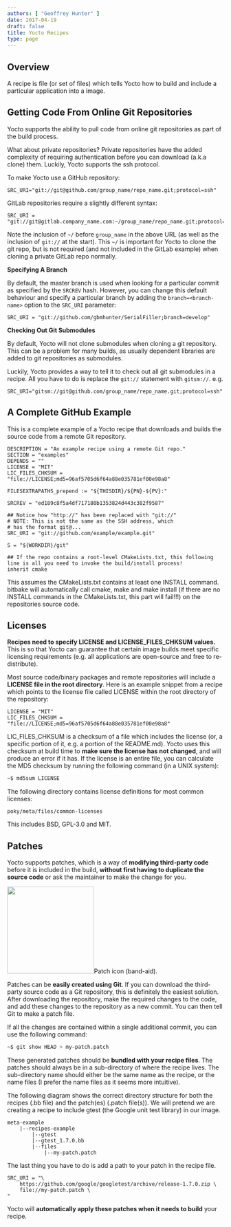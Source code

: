 ```yaml
---
authors: [ "Geoffrey Hunter" ]
date: 2017-04-19
draft: false
title: Yocto Recipes
type: page
---
```



## Overview

A recipe is file (or set of files) which tells Yocto how to build and include a particular application into a image.

## Getting Code From Online Git Repositories

Yocto supports the ability to pull code from online git repositories as part of the build process.

What about private repositories? Private repositories have the added complexity of requiring authentication before you can download (a.k.a clone) them. Luckily, Yocto supports the ssh protocol.

To make Yocto use a GitHub repository:

```text
SRC_URI="git://git@github.com/group_name/repo_name.git;protocol=ssh"
```

GitLab repositories require a slightly different syntax:

```text
SRC_URI = "git://git@gitlab.company_name.com:~/group_name/repo_name.git;protocol=ssh"
```

Note the inclusion of `~/` before `group_name` in the above URL (as well as the inclusion of `git://` at the start). This `~/` is important for Yocto to clone the git repo, but is not required (and not included in the GitLab example) when cloning a private GitLab repo normally.

**Specifying A Branch**

By default, the master branch is used when looking for a particular commit as specified by the `SRCREV` hash. However, you can change this default behaviour and specify a particular branch by adding the `branch=<branch-name>` option to the `SRC_URI` parameter:

```text
SRC_URI = "git://github.com/gbmhunter/SerialFiller;branch=develop"
```

**Checking Out Git Submodules**

By default, Yocto will not clone submodules when cloning a git repository. This can be a problem for many builds, as usually dependent libraries are added to git repositories as submodules.

Luckily, Yocto provides a way to tell it to check out all git submodules in a recipe. All you have to do is replace the `git://` statement with `gitsm://`. e.g.

```text
SRC_URI="gitsm://git@github.com/group_name/repo_name.git;protocol=ssh"
```

## A Complete GitHub Example

This is a complete example of a Yocto recipe that downloads and builds the source code from a remote Git repository.

```text
DESCRIPTION = "An example recipe using a remote Git repo."
SECTION = "examples"
DEPENDS = ""
LICENSE = "MIT"
LIC_FILES_CHKSUM = "file://LICENSE;md5=96af5705d6f64a88e035781ef00e98a8"

FILESEXTRAPATHS_prepend := "${THISDIR}/${PN}-${PV}:"

SRCREV = "ed189c8f5a4df717180b1353824d443c382f9587"

## Notice how "http://" has been replaced with "git://"
# NOTE: This is not the same as the SSH address, which
# has the format git@...
SRC_URI = "git://github.com/example/example.git"

S = "${WORKDIR}/git"

## If the repo contains a root-level CMakeLists.txt, this following line is all you need to invoke the build/install process!
inherit cmake
```

This assumes the CMakeLists.txt contains at least one INSTALL command. bitbake will automatically call cmake, make and make install (if there are no INSTALL commands in the CMakeLists.txt, this part will fail!!!) on the repositories source code.

## Licenses

**Recipes need to specify LICENSE and LICENSE_FILES_CHKSUM values.** This is so that Yocto can guarantee that certain image builds meet specific licensing requirements (e.g. all applications are open-source and free to re-distribute).

Most source code/binary packages and remote repositories will include a **LICENSE file in the root directory**. Here is an example snippet from a recipe which points to the license file called LICENSE within the root directory of the repository:

```text
LICENSE = "MIT"
LIC_FILES_CHKSUM = "file://LICENSE;md5=96af5705d6f64a88e035781ef00e98a8"
```

LIC_FILES_CHKSUM is a checksum of a file  which includes the license (or, a specific portion of it, e.g. a portion of the README.md). Yocto uses this checksum at build time to **make sure the license has not changed**, and will produce an error if it has. If the license is an entire file, you can calculate the MD5 checksum by running the following command (in a UNIX system):

```sh    
~$ md5sum LICENSE
```

The following directory contains license definitions for most common licenses:

```text
poky/meta/files/common-licenses
```

This includes BSD, GPL-3.0 and MIT.

## Patches

Yocto supports patches, which is a way of **modifying third-party code** before it is included in the build, **without first having to duplicate the source code** or ask the maintainer to make the change for you.


<Image src={patch_icon_band_aid} width="202px">Patch icon (band-aid).</Image>

Patches can be **easily created using Git**. If you can download the third-party source code as a Git repository, this is definitely the easiest solution. After downloading the repository, make the required changes to the code, and add these changes to the repository as a new commit. You can then tell Git to make a patch file.

If all the changes are contained within a single additional commit, you can use the following command:

```sh    
~$ git show HEAD > my-patch.patch
```

These generated patches should be **bundled with your recipe files**. The patches should always be in a sub-directory of where the recipe lives. The sub-directory name should either be the same name as the recipe, or the name files (I prefer the name files as it seems more intuitive).

The following diagram shows the correct directory structure for both the recipes (.bb file) and the patch(es) (.patch file(s)). We will pretend we are creating a recipe to include gtest (the Google unit test library) in our image.

```text
meta-example
    |--recipes-example
        |--gtest
        |--gtest_1.7.0.bb
        |--files
            |--my-patch.patch
```

The last thing you have to do is add a path to your patch in the recipe file.

```text
SRC_URI = "\
    https://github.com/google/googletest/archive/release-1.7.0.zip \
    file://my-patch.patch \
"
```

Yocto will **automatically apply these patches when it needs to build** your recipe.
